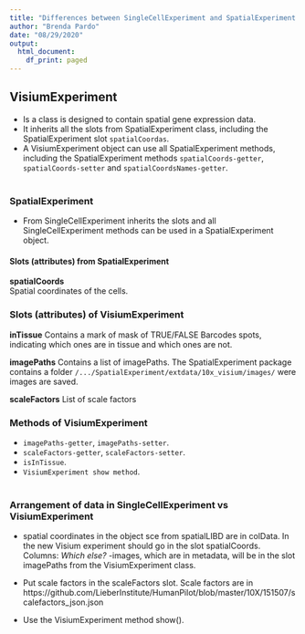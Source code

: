 ```yaml
---
title: "Differences between SingleCellExperiment and SpatialExperiment objects"
author: "Brenda Pardo"
date: "08/29/2020"
output:
  html_document:
    df_print: paged
---
```

## **VisiumExperiment**
- Is a class is designed to contain spatial gene expression data. 
- It inherits all the slots from SpatialExperiment class, including the SpatialExperiment slot ```spatialCoordas```.  
- A VisiumExperiment object can use all SpatialExperiment methods, including the SpatialExperiment methods ```spatialCoords-getter```, ```spatialCoords-setter``` and 
```spatialCoordsNames-getter```.  
<br>



### **SpatialExperiment**
- From SingleCellExperiment inherits the slots and all SingleCellExperiment methods can be used in a SpatialExperiment object.

#### **Slots (attributes) from SpatialExperiment**
**spatialCoords**  
Spatial coordinates of the cells.
<br>



### **Slots (attributes) of VisiumExperiment**
**inTissue**
Contains a mark of mask of TRUE/FALSE Barcodes spots, indicating which ones are in tissue and which ones are not.



**imagePaths**
Contains a list of imagePaths.
The SpatialExperiment package contains a folder ```/.../SpatialExperiment/extdata/10x_visium/images/``` were images are saved.

**scaleFactors**
List of scale factors
<br>



### **Methods of VisiumExperiment**
- ```imagePaths-getter```, ```imagePaths-setter```.  
- ```scaleFactors-getter```, ```scaleFactors-setter```.  
- ```isInTissue```.  
- ```VisiumExperiment show method```.  
<br>



### **Arrangement of data in SingleCellExperiment vs VisiumExperiment**
- spatial coordinates in the object sce from spatialLIBD are in colData. In the new Visium experiment should go in the slot spatialCoords. Columns: *Which else?*
-images, which are in metadata, will be in the slot imagePaths from the VisiumExperiment class.

- Put scale factors in the scaleFactors slot. Scale factors are in https://github.com/LieberInstitute/HumanPilot/blob/master/10X/151507/scalefactors_json.json

- Use the VisiumExperiment method show().

